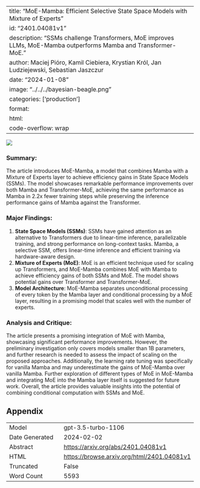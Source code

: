 
---
title: "MoE-Mamba: Efficient Selective State Space Models with Mixture of Experts"
id: "2401.04081v1"
description: "SSMs challenge Transformers, MoE improves LLMs, MoE-Mamba outperforms Mamba and Transformer-MoE."
author: Maciej Pióro, Kamil Ciebiera, Krystian Król, Jan Ludziejewski, Sebastian Jaszczur
date: "2024-01-08"
image: "../../../bayesian-beagle.png"
categories: ['production']
format:
  html:
    code-overflow: wrap
---

![](None)

### **Summary:**
The article introduces MoE-Mamba, a model that combines Mamba with a Mixture of Experts layer to achieve efficiency gains in State Space Models (SSMs). The model showcases remarkable performance improvements over both Mamba and Transformer-MoE, achieving the same performance as Mamba in 2.2x fewer training steps while preserving the inference performance gains of Mamba against the Transformer.

### Major Findings:
1. **State Space Models (SSMs)**: SSMs have gained attention as an alternative to Transformers due to linear-time inference, parallelizable training, and strong performance on long-context tasks. Mamba, a selective SSM, offers linear-time inference and efficient training via hardware-aware design.
2. **Mixture of Experts (MoE)**: MoE is an efficient technique used for scaling up Transformers, and MoE-Mamba combines MoE with Mamba to achieve efficiency gains of both SSMs and MoE. The model shows potential gains over Transformer and Transformer-MoE.
3. **Model Architecture**: MoE-Mamba separates unconditional processing of every token by the Mamba layer and conditional processing by a MoE layer, resulting in a promising model that scales well with the number of experts.

### Analysis and Critique:
The article presents a promising integration of MoE with Mamba, showcasing significant performance improvements. However, the preliminary investigation only covers models smaller than 1B parameters, and further research is needed to assess the impact of scaling on the proposed approaches. Additionally, the learning rate tuning was specifically for vanilla Mamba and may underestimate the gains of MoE-Mamba over vanilla Mamba. Further exploration of different types of MoE in MoE-Mamba and integrating MoE into the Mamba layer itself is suggested for future work. Overall, the article provides valuable insights into the potential of combining conditional computation with SSMs and MoE.

## Appendix

|          |          |
|----------|----------|
| Model     | gpt-3.5-turbo-1106       |
| Date Generated     | 2024-02-02       |
| Abstract | [https://arxiv.org/abs/2401.04081v1](https://arxiv.org/abs/2401.04081v1)        |
| HTML     | [https://browse.arxiv.org/html/2401.04081v1](https://browse.arxiv.org/html/2401.04081v1)       |
| Truncated       | False       |
| Word Count       | 5593       |